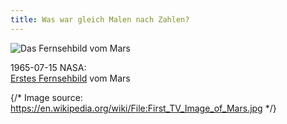 ```yaml
---
title: Was war gleich Malen nach Zahlen?
---
```


<Image src={FirstTvImageOfMars} alt="Das Fernsehbild vom Mars" style="max-width:50%" />

1965-07-15 NASA:  
[Erstes Fernsehbild](https://science.nasa.gov/resource/first-tv-image-of-mars-hand-colored/) vom Mars

{/* Image source: https://en.wikipedia.org/wiki/File:First_TV_Image_of_Mars.jpg */}
